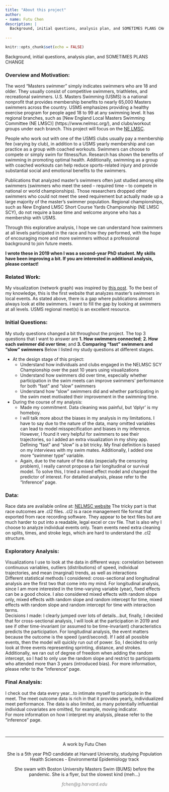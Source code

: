 ```yaml
---
title: "About this project"
author:
- name: Futu Chen
description: |
  Background, initial questions, analysis plan, and SOMETIMES PLANS CHANGE
 
---
```


```r
knitr::opts_chunk$set(echo = FALSE)
```



Background, initial questions, analysis plan, and SOMETIMES PLANS CHANGE


### Overview and Motivation:   
The word “Masters swimmer” simply indicates swimmers who are 18 and older. They usually consist of competitive swimmers, triathletes, and recreational swimmers. U.S. Masters Swimming (USMS) is a national nonprofit that provides membership benefits to nearly 65,000 Masters swimmers across the country. USMS emphasizes providing a healthy exercise program for people aged 18 to 99 at any swimming level. It has regional branches, such as [New England Local Masters Swimming Committee (NE LMSC)] (https://www.nelmsc.org/), and clubs/workout groups under each branch. This project will focus on the [NE LMSC](https://www.nelmsc.org/).

People who work out with one of the USMS clubs usually pay a membership fee (varying by club), in addition to a USMS yearly membership and can practice as a group with coached workouts. Swimmers can choose to compete or simply swim for fitness/fun. Research has shown the benefits of swimming in promoting optimal health. Additionally, swimming as a group with coached workouts can help reduce sports-related injury and provide substantial social and emotional benefits to the swimmers. 

Publications that analyzed master’s swimmers often just studied among elite swimmers (swimmers who meet the seed – required time – to compete in national or world championships). Those researchers dropped other swimmers who could not meet the seed requirement but actually made up a large majority of the master’s swimmer population. 
Regional championships, such as New England LMSC Short Course Yards Championship (NE LMSC SCY), do not require a base time and welcome anyone who has a membership with USMS.

Through this explorative analysis, I hope we can understand how swimmers at all levels participated in the race and how they performed, with the hope of encouraging more and more swimmers without a professional background to join future meets.

**I wrote these in 2019 when I was a second-year PhD student. My skills have been improving a bit. If you are interested in additional analysis, please contact!**


### Related Work:   
My visualization (network graph) was inspired by [this post]( http://tany.kim/swimmers-history/?source=post_page-----dc86d77946b8----------------------). To the best of my knowledge, this is the first website that analyzes master’s swimmers in local events. 
As stated above, there is a gap where publications almost always look at elite swimmers. I want to fill the gap by looking at swimmers at all levels. USMS regional meet(s) is an excellent resource. 

### Initial Questions:   
My study questions changed a bit throughout the project. The top 3 questions that I want to answer are **1. How swimmers connected**; **2. How each swimmer did over time**; and **3. Comparing “fast” swimmers and “slow” swimmers**
Below I listed my study questions at different stages.  

* At the design stage of this project:  
  + Understand how individuals and clubs engaged in the NELMSC SCY Championship over the past 10 years using visualizations
  + Understand how swimmers did over time, especially whether participation in the swim meets can improve swimmers’ performance for both “fast” and “slow” swimmers
  +  Understand how “slow” swimmers did and whether participating in the swim meet motivated their improvement in the swimming time. 


* During the course of my analysis:  
  + Made my commitment. Data cleaning was painful, but ‘dplyr’ is my homeboy. 
  + I will talk more about the biases in my analysis in my limitations. I have to say due to the nature of the data, many omitted variables can lead to model misspecification and biases in my inference. However, I found it very helpful for swimmers to see their trajectories, so I added an extra visualization in my shiny app. Defining “fast” and “slow” is a bit tricky. My final definition is based on my interviews with my swim mates. Additionally, I added one more “swimmer type” variable. 
  +  Again, due to the nature of the data (especially the censoring problem), I really cannot propose a fair longitudinal or survival model. To solve this, I tried a mixed effect model and changed the predictor of interest. For detailed analysis, please refer to the “Inference” page.


### Data: 
Race data are available online at: [NELMSC website](https://www.nelmsc.org/)
The tricky part is that race outcomes are .cl2 files. .cl2 is a race management file format that exported from race recording software. They appear to be text files but are much harder to put into a readable, legal excel or csv file. That is also why I choose to analyze individual events only. Team events need extra cleaning on splits, times, and stroke legs, which are hard to understand the .cl2 structure.  

### Exploratory Analysis: 
Visualizations I use to look at the data in different ways: correlation between continuous variables, outliers (distributions) of speed, individual trajectories, and mean (marginal) trends, as well as interactions   
Different statistical methods I considered: cross-sectional and longitudinal analysis are the first two that come into my mind. For longitudinal analysis, since I am more interested in the time-varying variable (year), fixed effects can be a good choice. I also considered mixed effects with random slope only, mixed effects with random slope and random intercept for time, mixed effects with random slope and random intercept for time with interaction terms.  
Decisions I made: I clearly jumped over lots of details…but, finally, I decided that for cross-sectional analysis, I will look at the participation in 2019 and see if other time-invariant (or assumed to be time-invariant) characteristics predicts the participation. For longitudinal analysis, the event matters because the outcome is the speed (yard/second). If I add all possible events, then the model will quickly run out of power. So, I decided to only look at three events representing sprinting, distance, and strokes. Additionally, we ran out of degree of freedom when adding the random intercept, so I had to only use the random slope and restrict to participants who attended more than 3 years (introduced bias). For more information,  please refer to the “inference” page.  

### Final Analysis:  
I check out the data every year…to intimate myself to participate in the meet. The meet outcome data is rich in that it provides yearly, individualized meet performance. The data is also limited, as many potentially influential individual covariates are omitted, for example, moving indicator.  
For more information on how I interpret my analysis, please refer to the “inference” page.






&nbsp;
<hr />
<p style="text-align: center;">A work by Futu Chen</p>
<p style="text-align: center;">She is a 5th year PhD candidate at Harvard University, studying Population Health Sciences - Environmental Epidemiology track</p>
<p style="text-align: center;">She swam with Boston University Masters Swim (BUMS) before the pandemic. She is a flyer, but the slowest kind (meh...) </p>
<p style="text-align: center;"><span style="color: #808080;"><em>fchen@g.harvard.edu</em></span></p>
<!-- Add icon library -->
<link rel="stylesheet" href="https://cdnjs.cloudflare.com/ajax/libs/font-awesome/4.7.0/css/font-awesome.min.css">
<!-- Add font awesome icons -->
<p style="text-align: center;">
    <a href="https://www.linkedin.com/in/futu-c-590aa5b6/" class="fa fa-linkedin"></a>
    <a href="https://github.com/madaopt/Masters-swimmers" class="fa fa-github"></a>
</p>

&nbsp;